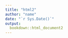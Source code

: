 ```yaml
---
title: "html2"
author: "name"
date: "`r Sys.Date()`"
output: 
  bookdown::html_document2
---
```


```r

```

# 